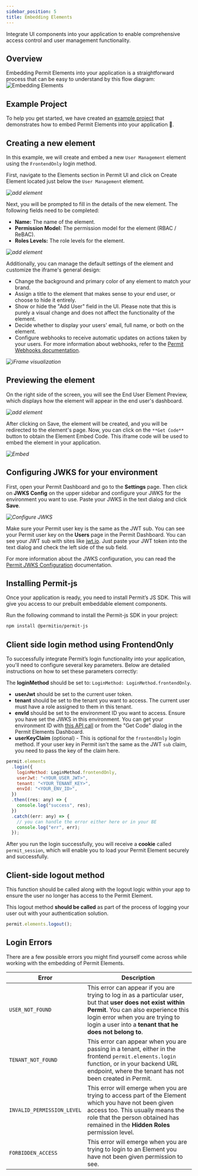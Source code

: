```yaml
---
sidebar_position: 5
title: Embedding Elements
---
```



Integrate UI components into your application to enable comprehensive access control and user management functionality.

## Overview
Embedding Permit Elements into your application is a straightforward process that can be easy to understand by this flow diagram:
![Embedding Elements](/img/elements/flow-elements.png)

## Example Project

To help you get started, we have created an [example project](https://github.com/permitio/permit-demo-element) that demonstrates how to embed Permit Elements into your application 🚀.

## Creating a new element

In this example, we will create and embed a new `User Management` element using the `FrontendOnly` login method.

First, navigate to the Elements section in Permit UI and click on Create Element located just below the `User Management` element.

_![add element](/img/elements/user-management/CreateElement.png)_

Next, you will be prompted to fill in the details of the new element. The following fields need to be completed:

- **Name:** The name of the element.
- **Permission Model:** The permission model for the element (RBAC / ReBAC).
- **Roles Levels:** The role levels for the element.

_![add element](/img/elements/user-management/ElementsFormEdit.png)_

Additionally, you can manage the default settings of the element and customize the iframe's general design:

- Change the background and primary color of any element to match your brand.
- Assign a title to the element that makes sense to your end user, or choose to hide it entirely.
- Show or hide the "Add User" field in the UI. Please note that this is purely a visual change and does not affect the functionality of the element.
- Decide whether to display your users' email, full name, or both on the element.
- Configure webhooks to receive automatic updates on actions taken by your users. For more information about webhooks, refer to
  the [Permit Webhooks documentation](/embeddable-uis/webhooks).

_![iFrame visualization](/img/elements/user-management/element-settings.png)_


## Previewing the element

On the right side of the screen, you will see the End User Element Preview, which displays how the element will appear in the
end user's dashboard.

_![add element](/img/elements/user-management/ElementPreview.png)_

After clicking on Save, the element will be created, and you will be redirected to the element's page. Now, you can click on the
`**Get Code**` button to obtain the Element Embed Code. This iframe code will be used to embed the element in your application.

_![Embed](/img/elements/user-management/EmbedCode.png)_

## Configuring JWKS for your environment

First, open your Permit Dashboard and go to the **Settings** page. Then click on **JWKS Config** on the upper sidebar and configure
your JWKS for the environment you want to use. Paste your JWKS in the text dialog and click **Save**.

_![Configure JWKS](/img/elements/user-management/ConfigureJwks.png)_

Make sure your Permit user key is the same as the JWT sub. You can see your Permit user key on the **Users** page in the Permit
Dashboard. You can see your JWT sub with sites like [jwt.io](https://jwt.io/). Just paste your JWT token into the text dialog
and check the left side of the sub field.

For more information about the JWKS configuration, you can read the [Permit JWKS Configuration](/foaz/fetching-jwks/#what-are-jwks)
documentation.

## Installing Permit-js

Once your application is ready, you need to install Permit’s JS SDK. This will give you access to our prebuilt embeddable element
components.

Run the following command to install the Permit-js SDK in your project:

```bash
npm install @permitio/permit-js
```

## Client side login method using FrontendOnly

To successfully integrate Permit’s login functionality into your application, you'll need to configure several key parameters.
Below are detailed instructions on how to set these parameters correctly:

The **loginMethod** should be set to: `LoginMethod: LoginMethod.frontendOnly`.

- **userJwt** should be set to the current user token.
- **tenant** should be set to the tenant you want to access. The current user must have a role assigned to them in this tenant.
- **envId** should be set to the environment ID you want to access. Ensure you have set the JWKS in this environment. You can get your environment ID with [this API call](https://api.permit.io/v2/redoc#tag/Environments/operation/list_environments) or from the "Get Code" dialog in the Permit Elements Dashboard.
- **userKeyClaim** (optional) - This is optional for the `frontendOnly` login method. If your user key in Permit isn't the same as the JWT `sub` claim, you need to pass the key of the claim here.

```javascript
permit.elements
  .login({
    loginMethod: LoginMethod.frontendOnly,
    userJwt: "<YOUR_USER_JWT>",
    tenant: "<YOUR_TENANT_KEY>",
    envId: "<YOUR_ENV_ID>",
  })
  .then((res: any) => {
    console.log("success", res);
  })
  .catch((err: any) => {
    // you can handle the error either here or in your BE
    console.log("err", err);
  });
```

After you run the login successfully, you will receive a **cookie** called `permit_session`, which will enable you to load your
Permit Element securely and successfully.

## Client-side logout method

This function should be called along with the logout logic within your app to ensure the user no longer has access to the
Permit Element.

This logout method **should be called** as part of the process of logging your user out with your authentication solution.

```javascript
permit.elements.logout();
```

## Login Errors

There are a few possible errors you might find yourself come across while working with the embedding of Permit Elements.

| Error                      | Description                                                                                                                                                                                                                                        |
| -------------------------- | -------------------------------------------------------------------------------------------------------------------------------------------------------------------------------------------------------------------------------------------------- |
| `USER_NOT_FOUND`           | This error can appear if you are trying to log in as a particular user, but that **user does not exist within Permit**. You can also experience this login error when you are trying to login a user into a **tenant that he does not belong to**. |
| `TENANT_NOT_FOUND`         | This error can appear when you are passing in a tenant, either in the frontend `permit.elements.login` function, or in your backend URL endpoint, where the tenant has not been created in Permit.                                                 |
| `INVALID_PERMISSION_LEVEL` | This error will emerge when you are trying to access part of the Element which you have not been given access too. This usually means the role that the person obtained has remained in the **Hidden Roles** permission level.                     |
| `FORBIDDEN_ACCESS`         | This error will emerge when you are trying to login to an Element you have not been given permission to see.                                                                                                                                       |
